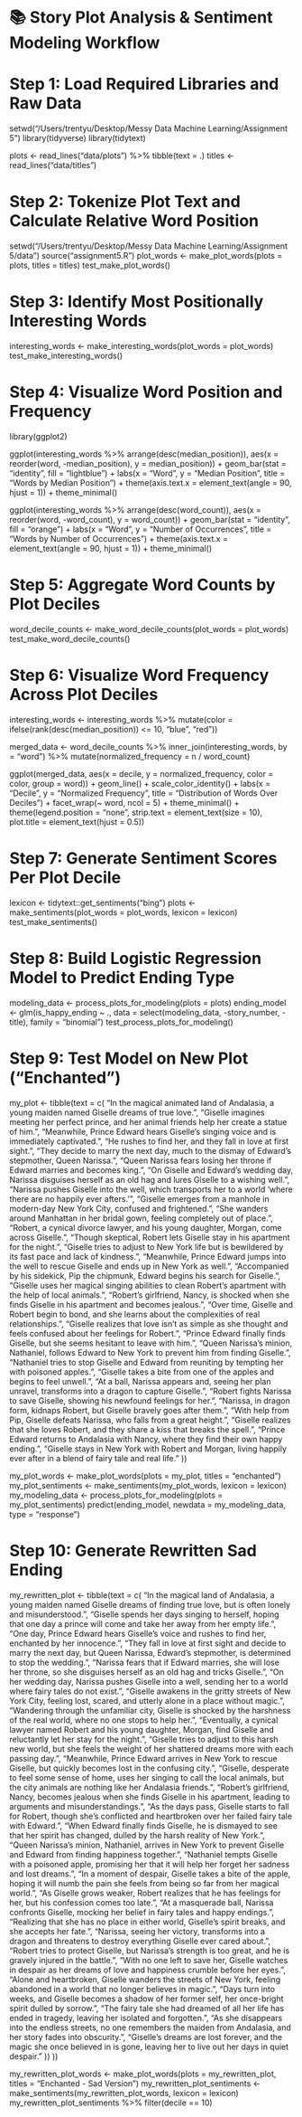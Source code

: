 # 📚 Story Plot Analysis & Sentiment Modeling Workflow

# Step 1: Load Required Libraries and Raw Data
setwd("/Users/trentyu/Desktop/Messy Data Machine Learning/Assignment 5")
library(tidyverse)
library(tidytext)

plots <- read_lines("data/plots") %>% tibble(text = .)
titles <- read_lines("data/titles")

# Step 2: Tokenize Plot Text and Calculate Relative Word Position
setwd("/Users/trentyu/Desktop/Messy Data Machine Learning/Assignment 5/data")
source("assignment5.R")
plot_words <- make_plot_words(plots = plots, titles = titles)
test_make_plot_words()

# Step 3: Identify Most Positionally Interesting Words
interesting_words <- make_interesting_words(plot_words = plot_words)
test_make_interesting_words()

# Step 4: Visualize Word Position and Frequency
library(ggplot2)

ggplot(interesting_words %>% arrange(desc(median_position)),
       aes(x = reorder(word, -median_position), y = median_position)) +
  geom_bar(stat = "identity", fill = "lightblue") +
  labs(x = "Word", y = "Median Position", title = "Words by Median Position") +
  theme(axis.text.x = element_text(angle = 90, hjust = 1)) +
  theme_minimal()

ggplot(interesting_words %>% arrange(desc(word_count)),
       aes(x = reorder(word, -word_count), y = word_count)) +
  geom_bar(stat = "identity", fill = "orange") +
  labs(x = "Word", y = "Number of Occurrences", title = "Words by Number of Occurrences") +
  theme(axis.text.x = element_text(angle = 90, hjust = 1)) +
  theme_minimal()

# Step 5: Aggregate Word Counts by Plot Deciles
word_decile_counts <- make_word_decile_counts(plot_words = plot_words)
test_make_word_decile_counts()

# Step 6: Visualize Word Frequency Across Plot Deciles
interesting_words <- interesting_words %>%
  mutate(color = ifelse(rank(desc(median_position)) <= 10, "blue", "red"))

merged_data <- word_decile_counts %>%
  inner_join(interesting_words, by = "word") %>%
  mutate(normalized_frequency = n / word_count)

ggplot(merged_data, aes(x = decile, y = normalized_frequency, color = color, group = word)) +
  geom_line() +
  scale_color_identity() +
  labs(x = "Decile", y = "Normalized Frequency", title = "Distribution of Words Over Deciles") +
  facet_wrap(~ word, ncol = 5) +
  theme_minimal() +
  theme(legend.position = "none", 
        strip.text = element_text(size = 10),
        plot.title = element_text(hjust = 0.5))

# Step 7: Generate Sentiment Scores Per Plot Decile
lexicon <- tidytext::get_sentiments("bing")
plots <- make_sentiments(plot_words = plot_words, lexicon = lexicon)
test_make_sentiments()

# Step 8: Build Logistic Regression Model to Predict Ending Type
modeling_data <- process_plots_for_modeling(plots = plots)
ending_model <- glm(is_happy_ending ~ .,
                    data = select(modeling_data, -story_number, -title),
                    family = "binomial")
test_process_plots_for_modeling()

# Step 9: Test Model on New Plot ("Enchanted")
my_plot <- tibble(text = c(
   "In the magical animated land of Andalasia, a young maiden named Giselle dreams of true love.",
  "Giselle imagines meeting her perfect prince, and her animal friends help her create a statue of him.",
  "Meanwhile, Prince Edward hears Giselle’s singing voice and is immediately captivated.",
  "He rushes to find her, and they fall in love at first sight.",
  "They decide to marry the next day, much to the dismay of Edward's stepmother, Queen Narissa.",
  "Queen Narissa fears losing her throne if Edward marries and becomes king.",
  "On Giselle and Edward’s wedding day, Narissa disguises herself as an old hag and lures Giselle to a wishing well.",
  "Narissa pushes Giselle into the well, which transports her to a world 'where there are no happily ever afters.'",
  "Giselle emerges from a manhole in modern-day New York City, confused and frightened.",
  "She wanders around Manhattan in her bridal gown, feeling completely out of place.",
  "Robert, a cynical divorce lawyer, and his young daughter, Morgan, come across Giselle.",
  "Though skeptical, Robert lets Giselle stay in his apartment for the night.",
  "Giselle tries to adjust to New York life but is bewildered by its fast pace and lack of kindness.",
  "Meanwhile, Prince Edward jumps into the well to rescue Giselle and ends up in New York as well.",
  "Accompanied by his sidekick, Pip the chipmunk, Edward begins his search for Giselle.",
  "Giselle uses her magical singing abilities to clean Robert’s apartment with the help of local animals.",
  "Robert's girlfriend, Nancy, is shocked when she finds Giselle in his apartment and becomes jealous.",
  "Over time, Giselle and Robert begin to bond, and she learns about the complexities of real relationships.",
  "Giselle realizes that love isn’t as simple as she thought and feels confused about her feelings for Robert.",
  "Prince Edward finally finds Giselle, but she seems hesitant to leave with him.",
  "Queen Narissa’s minion, Nathaniel, follows Edward to New York to prevent him from finding Giselle.",
  "Nathaniel tries to stop Giselle and Edward from reuniting by tempting her with poisoned apples.",
  "Giselle takes a bite from one of the apples and begins to feel unwell.",
  "At a ball, Narissa appears and, seeing her plan unravel, transforms into a dragon to capture Giselle.",
  "Robert fights Narissa to save Giselle, showing his newfound feelings for her.",
  "Narissa, in dragon form, kidnaps Robert, but Giselle bravely goes after them.",
  "With help from Pip, Giselle defeats Narissa, who falls from a great height.",
  "Giselle realizes that she loves Robert, and they share a kiss that breaks the spell.",
  "Prince Edward returns to Andalasia with Nancy, where they find their own happy ending.",
  "Giselle stays in New York with Robert and Morgan, living happily ever after in a blend of fairy tale and real life."
))

my_plot_words <- make_plot_words(plots = my_plot, titles = "enchanted")
my_plot_sentiments <- make_sentiments(my_plot_words, lexicon = lexicon)
my_modeling_data <- process_plots_for_modeling(plots = my_plot_sentiments)
predict(ending_model, newdata = my_modeling_data, type = "response")

# Step 10: Generate Rewritten Sad Ending
my_rewritten_plot <- tibble(text = c(
"In the magical land of Andalasia, a young maiden named Giselle dreams of finding true love, but is often lonely and misunderstood.",
  "Giselle spends her days singing to herself, hoping that one day a prince will come and take her away from her empty life.",
  "One day, Prince Edward hears Giselle’s voice and rushes to find her, enchanted by her innocence.",
  "They fall in love at first sight and decide to marry the next day, but Queen Narissa, Edward’s stepmother, is determined to stop the wedding.",
  "Narissa fears that if Edward marries, she will lose her throne, so she disguises herself as an old hag and tricks Giselle.",
  "On her wedding day, Narissa pushes Giselle into a well, sending her to a world where fairy tales do not exist.",
  "Giselle awakens in the gritty streets of New York City, feeling lost, scared, and utterly alone in a place without magic.",
  "Wandering through the unfamiliar city, Giselle is shocked by the harshness of the real world, where no one stops to help her.",
  "Eventually, a cynical lawyer named Robert and his young daughter, Morgan, find Giselle and reluctantly let her stay for the night.",
  "Giselle tries to adjust to this harsh new world, but she feels the weight of her shattered dreams more with each passing day.",
  "Meanwhile, Prince Edward arrives in New York to rescue Giselle, but quickly becomes lost in the confusing city.",
  "Giselle, desperate to feel some sense of home, uses her singing to call the local animals, but the city animals are nothing like her Andalasia friends.",
  "Robert’s girlfriend, Nancy, becomes jealous when she finds Giselle in his apartment, leading to arguments and misunderstandings.",
  "As the days pass, Giselle starts to fall for Robert, though she’s conflicted and heartbroken over her failed fairy tale with Edward.",
  "When Edward finally finds Giselle, he is dismayed to see that her spirit has changed, dulled by the harsh reality of New York.",
  "Queen Narissa’s minion, Nathaniel, arrives in New York to prevent Giselle and Edward from finding happiness together.",
  "Nathaniel tempts Giselle with a poisoned apple, promising her that it will help her forget her sadness and lost dreams.",
  "In a moment of despair, Giselle takes a bite of the apple, hoping it will numb the pain she feels from being so far from her magical world.",
  "As Giselle grows weaker, Robert realizes that he has feelings for her, but his confession comes too late.",
  "At a masquerade ball, Narissa confronts Giselle, mocking her belief in fairy tales and happy endings.",
  "Realizing that she has no place in either world, Giselle’s spirit breaks, and she accepts her fate.",
  "Narissa, seeing her victory, transforms into a dragon and threatens to destroy everything Giselle ever cared about.",
  "Robert tries to protect Giselle, but Narissa’s strength is too great, and he is gravely injured in the battle.",
  "With no one left to save her, Giselle watches in despair as her dreams of love and happiness crumble before her eyes.",
  "Alone and heartbroken, Giselle wanders the streets of New York, feeling abandoned in a world that no longer believes in magic.",
  "Days turn into weeks, and Giselle becomes a shadow of her former self, her once-bright spirit dulled by sorrow.",
  "The fairy tale she had dreamed of all her life has ended in tragedy, leaving her isolated and forgotten.",
  "As she disappears into the endless streets, no one remembers the maiden from Andalasia, and her story fades into obscurity.",
  "Giselle's dreams are lost forever, and the magic she once believed in is gone, leaving her to live out her days in quiet despair."
))
))

my_rewritten_plot_words <- make_plot_words(plots = my_rewritten_plot, titles = "Enchanted - Sad Version")
my_rewritten_plot_sentiments <- make_sentiments(my_rewritten_plot_words, lexicon = lexicon)
my_rewritten_plot_sentiments %>% filter(decile == 10)
